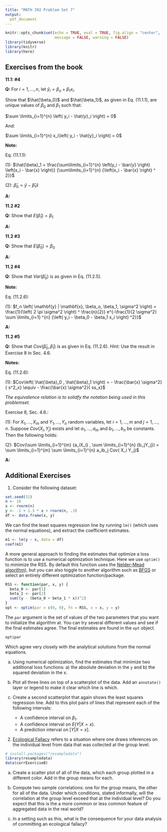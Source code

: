 ```yaml
---
title: "MATH 392 Problem Set 7"
output: 
  pdf_document
---
```


```r
knitr::opts_chunk$set(echo = TRUE, eval = TRUE, fig.align = "center", 
                      message = FALSE, warning = FALSE)
library(tidyverse)
library(knitr)
library(here)
```

## Exercises from the book

**11.1: #4**

**Q:** For $i=1, ..., n$, let $\hat{y}_i = \beta_o + \beta_{1} x_i$.

Show that $\hat{\beta_0}$ and $\hat{\beta_1}$, as given in Eq. (11.1.1), are unique values of $\beta_0$ and $\beta_1$ such that:

$\sum \limits_{i=1}^{n} \left( y_i - \hat{y}_i \right) = 0$

And: 

$\sum \limits_{i=1}^{n} x_i\left( y_i - \hat{y}_i \right) = 0$

**Note:**

Eq. (11.1.1): 

(1): $\hat{\beta}_1 = \frac{\sum\limits_{i=1}^{n} \left(y_i - \bar{y} \right) \left(x_i - \bar{x} \right)} {\sum\limits_{i=1}^{n} {\left(x_i - \bar{x} \right) ^ 2}}$

(2): $\hat{\beta}_0 = \bar{y} - \hat{\beta}_1 \bar{x}$

**A:**


**11.2 #2**

**Q:** Show that $E \left( \hat{\beta}_1\right) = \beta_1$

**A:**


**11.2 #3**

**Q:** Show that $E \left( \hat{\beta}_0\right) = \beta_0$

**A:**


**11.2 #4**

**Q:** Show that $Var \left( \hat{\beta}_0\right)$ is as given in Eq. (11.2.5). 

**Note:** 

Eq. (11.2.6):

(1): $f_n \left( \mathbf{y} | \mathbf{x}, \beta_o, \beta_1, \sigma^2 \right) = \frac{1}{\left( 2 \pi \sigma^2 \right) ^ \frac{n}{2}} e^{-\frac{1}{2 \sigma^2} \sum \limits_{i=1} ^{n} {\left( y_i - \beta_0 - \beta_1 x_i \right) ^2}}$

**A:**


**11.2 #5**

**Q:** Show that $Cov \left( \hat{\beta}_0 , \hat{\beta}_1 \right)$ is as given in Eq. (11.2.6). *Hint:* Use the result in Exercise 8 in Sec. 4.6.  

**Notes:** 

Eq. (11.2.6):

(1): $Cov\left( \hat{\beta}_0 , \hat{\beta}_1 \right) = - \frac{\bar{x} \sigma^2}{ s^2_x} \equiv - \frac{\bar{x} \sigma^2}{ ss_x}$

*The equivalence relation is to solidfy the notation being used in this problemset.* 

Exercise 8, Sec. 4.6.: 

(1): For $X_1, ..., X_m$ and $Y_1, ..., Y_n$ random variables, let $i= 1, ..., m$ and $j=1, ..., n$. Suppose $Cov(X_i, Y_j)$ exists and let $a_1, ..., a_m$ and $b_1, ..., b_n$ be constants. Then the following holds: 

(2): $Cov(\sum \limits_{i=1}^{m} {a_iX_i} , \sum \limits_{i=1}^{n} {b_jY_j}) = \sum \limits_{i=1}^{m} \sum \limits_{i=1}^{n} a_ib_j Cov( X_i Y_j)$

**A:**


## Additional Exercises

1. Consider the following dataset:

```r
set.seed(32)
n <- 10
x <- rnorm(n)
y <- -1 + 1.3 * x + rnorm(n, .3)
df <- data.frame(x, y)
```

We can find the least squares regression line by running `lm()` (which uses the normal equations), and extract the coefficient estimates.

```r
m1 <- lm(y ~ x, data = df)
coef(m1)
```

A more general approach to finding the estimates that optimize a loss function is to use a numerical optimization technique. Here we use `optim()` to minimize the RSS. By default this function uses the [Nelder-Mead algorithm](https://en.wikipedia.org/wiki/Nelder%E2%80%93Mead_method)), but you can also toggle to another algorithm such as [BFGS](https://en.wikipedia.org/wiki/Broyden%E2%80%93Fletcher%E2%80%93Goldfarb%E2%80%93Shanno_algorithm) or select an entirely different optimization function/package.

```r
RSS <- function(par, x, y) {
  beta_0 <- par[1]
  beta_1 <- par[2]
  sum((y - (beta_0 + beta_1 * x))^2)
}
opt <- optim(par = c(0, 0), fn = RSS, x = x, y = y)
```

The `par` argument is the set of values of the two parameters that you want to initialize the algorithm at. You can try several different values and see if the final estimates agree. The final estimates are found in the `opt` object.

```r
opt$par
```

Which agree very closely with the analytical solutions from the normal equations.

a. Using numerical optimization, find the estimates that minimize two additional loss functions: a) the absolute deviation in the `y` and b) the squared deviation in the x.

b. Plot all three lines on top of a scatterplot of the data. Add an `annotate()` layer or legend to make it clear which line is which.

c. Create a second scatterplot that again shows the least squares regression line. Add to this plot pairs of lines that represent each of the following intervals:
    - A confidence interval on $\beta_1$.
    - A confidence interval on $E(Y | X = x)$.
    - A prediction interval on $[Y | X = x]$.
    
2. [Ecological Fallacy](https://en.wikipedia.org/wiki/Ecological_fallacy) refers to a situation where one draws inferences on the individual level from data that was collected at the group level.

```r
# install.packages("resampledata")
library(resampledata)
data(corrExerciseB)
```

a. Create a scatter plot of all of the data, which each group plotted in a different color. Add in the group means for each.

b. Compute two sample correlations: one for the group means, the other for all of the data. Under which conditions, stated informally, will the correlation at the group level exceed that at the individual level? Do you expect that this is the a more common or less common feature of aggregated data in the real world?

c. In a setting such as this, what is the consequence for your data analysis of committing an ecological fallacy?